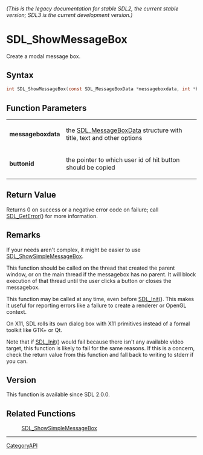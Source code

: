 ====== (This is the legacy documentation for stable SDL2, the current stable version; SDL3 is the current development version.) ======
= SDL_ShowMessageBox =

Create a modal message box.

== Syntax ==

<syntaxhighlight lang='c'>
int SDL_ShowMessageBox(const SDL_MessageBoxData *messageboxdata, int *buttonid);
</syntaxhighlight>

== Function Parameters ==

{|
|'''messageboxdata'''
|the [[SDL_MessageBoxData]] structure with title, text and other options
|-
|'''buttonid'''
|the pointer to which user id of hit button should be copied
|}

== Return Value ==

Returns 0 on success or a negative error code on failure; call
[[SDL_GetError]]() for more information.

== Remarks ==

If your needs aren't complex, it might be easier to use
[[SDL_ShowSimpleMessageBox]].

This function should be called on the thread that created the parent
window, or on the main thread if the messagebox has no parent. It will
block execution of that thread until the user clicks a button or closes the
messagebox.

This function may be called at any time, even before [[SDL_Init]](). This
makes it useful for reporting errors like a failure to create a renderer or
OpenGL context.

On X11, SDL rolls its own dialog box with X11 primitives instead of a
formal toolkit like GTK+ or Qt.

Note that if [[SDL_Init]]() would fail because there isn't any available
video target, this function is likely to fail for the same reasons. If this
is a concern, check the return value from this function and fall back to
writing to stderr if you can.

== Version ==

This function is available since SDL 2.0.0.

== Related Functions ==

:[[SDL_ShowSimpleMessageBox]]

----
[[CategoryAPI]]


